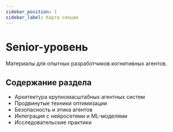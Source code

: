 ```yaml
---
sidebar_position: 1
sidebar_label: Карта секции
---
```


# Senior-уровень

Материалы для опытных разработчиков когнитивных агентов.

## Содержание раздела

- Архитектура крупномасштабных агентных систем
- Продвинутые техники оптимизации
- Безопасность и этика агентов
- Интеграция с нейросетями и ML-моделями
- Исследовательские практики 